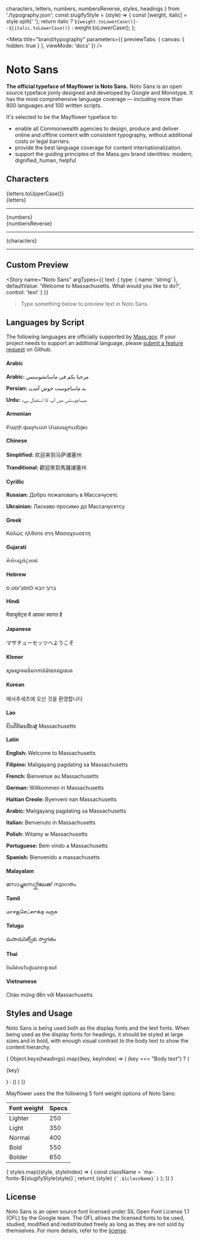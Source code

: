 
  characters,
  letters,
  numbers,
  numbersReverse,
  styles,
  headings
} from './typography.json';
const slugifyStyle = (style) => {
  const [weight, italic] = style.split(' ');
  return italic ? `${weight.toLowerCase()}--${italic.toLowerCase()}` : weight.toLowerCase();
};




<Meta
  title="brand/typography"
  parameters={{
    previewTabs: { canvas: { hidden: true } },
    viewMode: 'docs'
  }}
/>

# Noto Sans
**The official typeface of Mayflower is Noto Sans.**
 Noto Sans is an open source typeface joinly designed and developed by Google and Monotype. It has the most comprehensive language coverage — including more than 800 languages and 100 written scripts.

It's selected to be the Mayflower typeface to:
- enable all Commonwealth agencies to design, produce and deliver online and offline content with consistent typography, without additional costs or legal barriers.
- provide the best language coverage for content internationalization.
- support the guiding principles of the Mass.gov brand identities: modern, dignified, human, helpful


## Characters
<div className="sb-block">
  <div className="sb-text">{letters.toUpperCase()}</div>
  <div className="sb-text">{letters}</div>
  <hr />
  <div className="sb-text">{numbers}</div>
  <div className="sb-text">{numbersReverse}</div>
  <hr />
  <div className="sb-text">{characters}</div>
  <hr />
</div>


## Custom Preview
<Story
  name="Noto Sans"
  argTypes={{
    text: {
      type: { name: 'string' },
      defaultValue: 'Welcome to Massachusetts. What would you like to do?',
      control: 'text'
    }
  }}
>
</Story>

> Type something below to preview text in Noto Sans.

<div id="sb-control--preview">
  <ArgsTable
    compact
    story="Noto Sans"
  />
</div>

## Languages by Script
The following languages are officially supported by [Mass.gov](https://www.mass.gov). If your project needs to support an addtional language, please [submit a feature request](https://github.com/massgov/mayflower/issues/new/choose) on Github.

#### Arabic
<p className="sb-block" lang="Arab"><b>Arabic: </b>مرحبا بكم في ماساتشوستس</p>
<p className="sb-block" lang="fa"><b>Persian: </b>به ماساچوست خوش آمدید</p>
<p className="sb-block" lang="ur"><b>Urdu: </b>میساچوسٹس میں آپ کا استقبال ہےد</p>

#### Armenian
<p className="sb-block" lang="hy">Բարի գալուստ Մասաչուսեթս</p>

#### Chinese
<p className="sb-block" lang="zh-Hans"><b>Simplified: </b>欢迎来到马萨诸塞州</p>
<p className="sb-block" lang="yue-Hant"><b>Tranditional: </b>歡迎來到馬薩諸塞州</p>

#### Cyrillic
<p className="sb-block" lang="Cyrl"><b>Russian: </b>Добро пожаловать в Массачусетс</p>
<p className="sb-block" lang="uk"><b>Ukrainian: </b>Ласкаво просимо до Массачусетсу</p>

#### Greek
<p className="sb-block" lang="gr">Καλώς ήλθατε στη Μασαχουσέτη</p>

#### Gujarati
<p className="sb-block" lang="gu">મેસેચ્યુસેટ્સમાં</p>


#### Hebrew
<p className="sb-block" lang="Hebr">ברוך הבא למסצ'וסט.ס</p>

#### Hindi
<p className="sb-block" lang="hi">मैसाचुसेट्स में आपका स्वागत है</p>

#### Japanese
<p className="sb-block" lang="jp">マサチューセッツへようこそ</p>

#### Khmer
<p className="sb-block" lang="km">សូមស្វាគមន៍មកកាន់ម៉ាសាឈូសេត</p>

#### Korean
<p className="sb-block" lang="ko">매사추세츠에 오신 것을 환영합니다</p>

#### Lao
<p className="sb-block" lang="lo">ຍິນດີຕ້ອນຮັບສູ່ Massachusetts</p>

#### Latin
<p className="sb-block" lang="Latn"><b>English: </b>Welcome to Massachusetts</p>
<p className="sb-block" lang="tl"><b>Filipino: </b>Maligayang pagdating sa Massachusetts</p>
<p className="sb-block" lang="fr"><b>French: </b>Bienvenue au Massachusetts</p>
<p className="sb-block" lang="de"><b>German: </b>Willkommen in Massachusetts</p>
<p className="sb-block" lang="hr"><b>Haitian Creole: </b>Byenveni nan Massachusetts</p>
<p className="sb-block" lang="tl"><b>Arabic: </b>Maligayang pagdating sa Massachusetts</p>
<p className="sb-block" lang="it"><b>Italian: </b>Benvenuto in Massachusetts</p>
<p className="sb-block" lang="pl"><b>Polish: </b>Witamy w Massachusetts</p>
<p className="sb-block" lang="pt"><b>Portuguese: </b>Bem vindo a Massachusetts</p>
<p className="sb-block" lang="es"><b>Spanish: </b>Bienvenido a massachusetts</p>

#### Malayalam
<p className="sb-block" lang="ml">മസാച്ചുസെറ്റ്സിലേക്ക് സ്വാഗതം</p>

#### Tamil
<p className="sb-block" lang="ta">மாசசூசெட்ஸுக்கு வருக</p>

#### Telugu
<p className="sb-block" lang="te">మసాచుసెట్స్‌కు స్వాగతం</p>

#### Thai
<p className="sb-block" lang="Thai">ยินดีต้อนรับสู่แมสซาชูเซตส์</p>

#### Vietnamese
<p className="sb-block" lang="vi">Chào mừng đến với Massachusetts</p>

## Styles and Usage
Noto Sans is being used both as the display fonts and the text fonts.
When being used as the display fonts for headings, it should be styled at large sizes and in bold, with enough visual contrast to the body text to show the content hierarchy.

<div className="sb-block">
  { Object.keys(headings).map((key, keyIndex) => (
      (key === "Body text") ?
      (<p>{key}</p>) :
      (<Heading level={headings[key]} key={`element.key.${keyIndex}`} text={key} />)
    )
  )}
</div>



Mayflower uses the the following 5 font weight options of Noto Sans:

| Font weight | Specs |
| :--- | :--- |
| Lighter | 250 |
| Light | 350 |
| Normal | 400 |
| Bold | 550 |
| Bolder | 650 |


<div className="sb-block sb-grid">
  {
    styles.map((style, styleIndex) => {
      const className = `ma-fonts-${slugifyStyle(style)}`;
      return(
        <React.Fragment key={`style.block.${styleIndex}`}>
          <span className={className}>{style}</span>
          <span className="markdown-body">
            <code>{`.${className}`}</code>
          </span>
        </React.Fragment>
      );
    })
  }
</div>


## License

Noto Sans is an open source font licensed under SIL Open Font License 1.1 (OFL) by the Google team. The OFL allows the licensed fonts to be used, studied, modified and
redistributed freely as long as they are not sold by themselves. For more details, refer to the [license](https://github.com/googlefonts/noto-fonts/blob/master/LICENSE).
